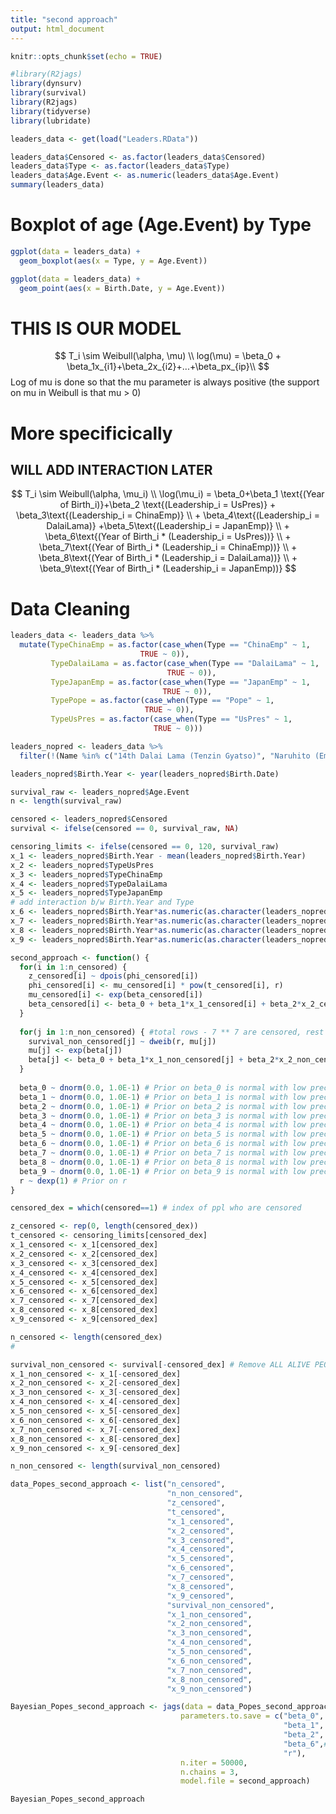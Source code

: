 ```yaml
---
title: "second approach"
output: html_document
---
```


```r
knitr::opts_chunk$set(echo = TRUE)
```

```r
#library(R2jags)
library(dynsurv)
library(survival)
library(R2jags)
library(tidyverse)
library(lubridate)
```

```r
leaders_data <- get(load("Leaders.RData"))

leaders_data$Censored <- as.factor(leaders_data$Censored)
leaders_data$Type <- as.factor(leaders_data$Type)
leaders_data$Age.Event <- as.numeric(leaders_data$Age.Event)
summary(leaders_data)
```

# Boxplot of age (Age.Event) by Type
```r
ggplot(data = leaders_data) +
  geom_boxplot(aes(x = Type, y = Age.Event))

ggplot(data = leaders_data) +
  geom_point(aes(x = Birth.Date, y = Age.Event))
```

# THIS IS OUR MODEL
$$
T_i \sim Weibull(\alpha, \mu) \\
log(\mu) = \beta_0 + \beta_1x_{i1}+\beta_2x_{i2}+...+\beta_px_{ip}\\
$$
Log of mu is done so that the mu parameter is always positive (the support on mu in Weibull is that mu > 0)

# More specificically
## WILL ADD INTERACTION LATER
$$
T_i \sim Weibull(\alpha, \mu_i) \\
\log(\mu_i) = \beta_0+\beta_1 \text{(Year of Birth_i)}+\beta_2 \text{(Leadership_i = UsPres)} + \beta_3\text{(Leadership_i = ChinaEmp)} \\
+ \beta_4\text{(Leadership_i = DalaiLama)} +\beta_5\text{(Leadership_i = JapanEmp)} \\
+ \beta_6\text{(Year of Birth_i * (Leadership_i = UsPres))} \\
+ \beta_7\text{(Year of Birth_i * (Leadership_i = ChinaEmp))} \\
+ \beta_8\text{(Year of Birth_i * (Leadership_i = DalaiLama))} \\
+ \beta_9\text{(Year of Birth_i * (Leadership_i = JapanEmp))}
$$


# Data Cleaning
```r
leaders_data <- leaders_data %>%
  mutate(TypeChinaEmp = as.factor(case_when(Type == "ChinaEmp" ~ 1,
                             TRUE ~ 0)),
         TypeDalaiLama = as.factor(case_when(Type == "DalaiLama" ~ 1,
                                   TRUE ~ 0)),
         TypeJapanEmp = as.factor(case_when(Type == "JapanEmp" ~ 1, 
                                  TRUE ~ 0)),
         TypePope = as.factor(case_when(Type == "Pope" ~ 1, 
                              TRUE ~ 0)),
         TypeUsPres = as.factor(case_when(Type == "UsPres" ~ 1,
                                TRUE ~ 0)))

leaders_nopred <- leaders_data %>%
  filter(!(Name %in% c("14th Dalai Lama (Tenzin Gyatso)", "Naruhito (Emperor Reiwa)", "Barack Obama", "Francis")))

leaders_nopred$Birth.Year <- year(leaders_nopred$Birth.Date)

survival_raw <- leaders_nopred$Age.Event
n <- length(survival_raw)

censored <- leaders_nopred$Censored
survival <- ifelse(censored == 0, survival_raw, NA)

censoring_limits <- ifelse(censored == 0, 120, survival_raw)
x_1 <- leaders_nopred$Birth.Year - mean(leaders_nopred$Birth.Year)
x_2 <- leaders_nopred$TypeUsPres
x_3 <- leaders_nopred$TypeChinaEmp
x_4 <- leaders_nopred$TypeDalaiLama
x_5 <- leaders_nopred$TypeJapanEmp
# add interaction b/w Birth.Year and Type
x_6 <- leaders_nopred$Birth.Year*as.numeric(as.character(leaders_nopred$TypeUsPres)) 
x_7 <- leaders_nopred$Birth.Year*as.numeric(as.character(leaders_nopred$TypeChinaEmp))
x_8 <- leaders_nopred$Birth.Year*as.numeric(as.character(leaders_nopred$TypeDalaiLama))
x_9 <- leaders_nopred$Birth.Year*as.numeric(as.character(leaders_nopred$TypeJapanEmp))
```


```r
second_approach <- function() {
  for(i in 1:n_censored) {
    z_censored[i] ~ dpois(phi_censored[i])
    phi_censored[i] <- mu_censored[i] * pow(t_censored[i], r)
    mu_censored[i] <- exp(beta_censored[i])
    beta_censored[i] <- beta_0 + beta_1*x_1_censored[i] + beta_2*x_2_censored[i] + beta_3*x_3_censored[i] + beta_4*x_4_censored[i] + beta_5*x_5_censored[i] + beta_6*x_6_censored[i] #+ beta_7*x_7_censored[i] + beta_8*x_8_censored[i] + beta_9*x_9_censored[i]
  }
  
  for(j in 1:n_non_censored) { #total rows - 7 ** 7 are censored, rest are not censored
    survival_non_censored[j] ~ dweib(r, mu[j])
    mu[j] <- exp(beta[j])
    beta[j] <- beta_0 + beta_1*x_1_non_censored[j] + beta_2*x_2_non_censored[j] + beta_3*x_3_non_censored[j] + beta_4*x_4_non_censored[j] + beta_5*x_5_non_censored[j] + beta_6*x_6_non_censored[j] #+ beta_7*x_7_non_censored[j] + beta_8*x_8_non_censored[j] + beta_9*x_9_non_censored[j]
  }
  
  beta_0 ~ dnorm(0.0, 1.0E-1) # Prior on beta_0 is normal with low precision
  beta_1 ~ dnorm(0.0, 1.0E-1) # Prior on beta_1 is normal with low precision
  beta_2 ~ dnorm(0.0, 1.0E-1) # Prior on beta_2 is normal with low precision
  beta_3 ~ dnorm(0.0, 1.0E-1) # Prior on beta_3 is normal with low precision
  beta_4 ~ dnorm(0.0, 1.0E-1) # Prior on beta_4 is normal with low precision
  beta_5 ~ dnorm(0.0, 1.0E-1) # Prior on beta_5 is normal with low precision
  beta_6 ~ dnorm(0.0, 1.0E-1) # Prior on beta_6 is normal with low precision
  beta_7 ~ dnorm(0.0, 1.0E-1) # Prior on beta_7 is normal with low precision
  beta_8 ~ dnorm(0.0, 1.0E-1) # Prior on beta_8 is normal with low precision
  beta_9 ~ dnorm(0.0, 1.0E-1) # Prior on beta_9 is normal with low precision
  r ~ dexp(1) # Prior on r
}
```


```r
censored_dex = which(censored==1) # index of ppl who are censored

z_censored <- rep(0, length(censored_dex))
t_censored <- censoring_limits[censored_dex]
x_1_censored <- x_1[censored_dex] 
x_2_censored <- x_2[censored_dex] 
x_3_censored <- x_3[censored_dex]
x_4_censored <- x_4[censored_dex]
x_5_censored <- x_5[censored_dex]
x_6_censored <- x_6[censored_dex]
x_7_censored <- x_7[censored_dex]
x_8_censored <- x_8[censored_dex]
x_9_censored <- x_9[censored_dex]

n_censored <- length(censored_dex)
#

survival_non_censored <- survival[-censored_dex] # Remove ALL ALIVE PEOPLE
x_1_non_censored <- x_1[-censored_dex]
x_2_non_censored <- x_2[-censored_dex]
x_3_non_censored <- x_3[-censored_dex]
x_4_non_censored <- x_4[-censored_dex]
x_5_non_censored <- x_5[-censored_dex]
x_6_non_censored <- x_6[-censored_dex]
x_7_non_censored <- x_7[-censored_dex]
x_8_non_censored <- x_8[-censored_dex]
x_9_non_censored <- x_9[-censored_dex]

n_non_censored <- length(survival_non_censored)

data_Popes_second_approach <- list("n_censored",
                                   "n_non_censored",
                                   "z_censored",
                                   "t_censored",
                                   "x_1_censored",
                                   "x_2_censored",
                                   "x_3_censored",
                                   "x_4_censored",
                                   "x_5_censored",
                                   "x_6_censored",
                                   "x_7_censored",
                                   "x_8_censored",
                                   "x_9_censored",
                                   "survival_non_censored",
                                   "x_1_non_censored",
                                   "x_2_non_censored",
                                   "x_3_non_censored",
                                   "x_4_non_censored",
                                   "x_5_non_censored",
                                   "x_6_non_censored",
                                   "x_7_non_censored",
                                   "x_8_non_censored",
                                   "x_9_non_censored")

Bayesian_Popes_second_approach <- jags(data = data_Popes_second_approach,  
                                      parameters.to.save = c("beta_0",
                                                             "beta_1",
                                                             "beta_2", "beta_3", "beta_4", "beta_5",
                                                             "beta_6",# "beta_7", "beta_8", "beta_9",
                                                             "r"), 
                                      n.iter = 50000, 
                                      n.chains = 3,
                                      model.file = second_approach)

Bayesian_Popes_second_approach
```
